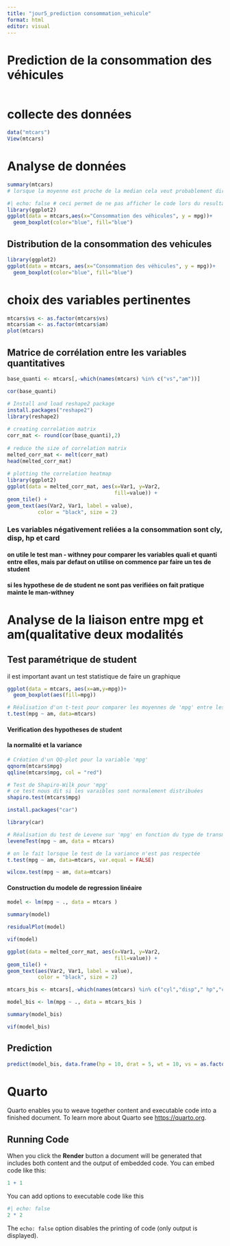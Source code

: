 ```yaml
---
title: "jour5_prediction consommation_vehicule"
format: html
editor: visual
---
```


# Prediction de la consommation des véhicules

```         
```

# collecte des données

```r
data("mtcars")
View(mtcars)
```

# Analyse de données

```r
summary(mtcars)
# lorsque la moyenne est proche de la median cela veut probablement dire qu'il y'a peu voir peu de valeures abberantes
```

```r
#| echo: false # ceci permet de ne pas afficher le code lors du resultat
library(ggplot2)
ggplot(data = mtcars,aes(x="Consommation des véhicules", y = mpg))+
  geom_boxplot(color="blue", fill="blue")
```

## Distribution de la consommation des vehicules

```r
library(ggplot2)
ggplot(data = mtcars, aes(x="Consommation des véhicules", y = mpg))+
  geom_boxplot(color="blue", fill="blue")
```

# choix des variables pertinentes

```r
mtcars$vs <- as.factor(mtcars$vs)
mtcars$am <- as.factor(mtcars$am)
plot(mtcars)
```

## Matrice de corrélation entre les variables quantitatives

```r
base_quanti <- mtcars[,-which(names(mtcars) %in% c("vs","am"))]

cor(base_quanti)

```

```r
# Install and load reshape2 package
install.packages("reshape2")
library(reshape2)
 
# creating correlation matrix
corr_mat <- round(cor(base_quanti),2)
 
# reduce the size of correlation matrix
melted_corr_mat <- melt(corr_mat)
head(melted_corr_mat)
 
# plotting the correlation heatmap
library(ggplot2)
ggplot(data = melted_corr_mat, aes(x=Var1, y=Var2, 
                                   fill=value)) + 
geom_tile() +
geom_text(aes(Var2, Var1, label = value), 
          color = "black", size = 2)
```

### Les variables négativement reliées a la consommation sont cly, disp, hp et card

#### on utile le test man - withney pour comparer les variables quali et quanti entre elles, mais par defaut on utilise on commence par faire un tes de student

#### si les hypothese de de student ne sont pas verifiées on fait pratique mainte le man-withney

# Analyse de la liaison entre mpg et am(qualitative deux modalités

## Test paramétrique de student

il est important avant un test statistique de faire un graphique

```r
ggplot(data = mtcars, aes(x=am,y=mpg))+
  geom_boxplot(aes(fill=mpg))
```

```r
# Réalisation d'un t-test pour comparer les moyennes de 'mpg' entre les voitures à transmission manuelle et automatique
t.test(mpg ~ am, data=mtcars)
```

#### Verification des hypotheses de student

#### la normalité et la variance

```r
# Création d'un QQ-plot pour la variable 'mpg'
qqnorm(mtcars$mpg)
qqline(mtcars$mpg, col = "red")
```

```r
# Test de Shapiro-Wilk pour 'mpg'
# ce test nous dit si les varaibles sont normalement distribuées
shapiro.test(mtcars$mpg)
```

```r
install.packages("car")

library(car)

```

```r
# Réalisation du test de Levene sur 'mpg' en fonction du type de transmission 'am'
leveneTest(mpg ~ am, data = mtcars)
```

```r
# on le fait lorsque le test de la variance n'est pas respectée
t.test(mpg ~ am, data=mtcars, var.equal = FALSE)
```

```r
wilcox.test(mpg ~ am, data=mtcars)
```

#### Construction du modele de regression linéaire

```r
model <- lm(mpg ~ ., data = mtcars )
```

```r
summary(model)

```

```r
residualPlot(model)

```

```r
vif(model)
```

```r
ggplot(data = melted_corr_mat, aes(x=Var1, y=Var2, 
                                   fill=value)) + 
geom_tile() +
geom_text(aes(Var2, Var1, label = value), 
          color = "black", size = 2)
```

```r
mtcars_bis <- mtcars[,-which(names(mtcars) %in% c("cyl","disp"," hp","carb","qsec"))]

model_bis <- lm(mpg ~ ., data = mtcars_bis )
```

```r
summary(model_bis)
```

```r
vif(model_bis)
```

## Prediction

```r
predict(model_bis, data.frame(hp = 10, drat = 5, wt = 10, vs = as.factor(0), am = as.factor(0), gear = 7))
```

# Quarto

Quarto enables you to weave together content and executable code into a finished document. To learn more about Quarto see <https://quarto.org>.

## Running Code

When you click the **Render** button a document will be generated that includes both content and the output of embedded code. You can embed code like this:

```r
1 + 1
```

You can add options to executable code like this

```r
#| echo: false
2 * 2
```

The `echo: false` option disables the printing of code (only output is displayed).
